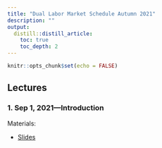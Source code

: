 ```yaml
---
title: "Dual Labor Market Schedule Autumn 2021"
description: ""
output:
  distill::distill_article:
    toc: true
    toc_depth: 2
---
```


```r
knitr::opts_chunk$set(echo = FALSE)
```

## Lectures

### 1. Sep 1, 2021—Introduction

<p class="nospace">Materials:</p>

- [Slides](slides/SASE-2019/SASE-2019.html) 

